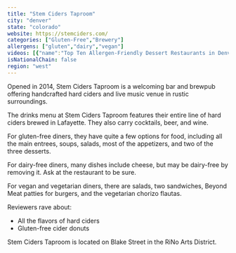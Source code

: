 ```yaml
---
title: "Stem Ciders Taproom"
city: "denver"
state: "colorado"
website: https://stemciders.com/
categories: ["Gluten-Free","Brewery"]
allergens: ["gluten","dairy","vegan"]
videos: [{"name":"Top Ten Allergen-Friendly Dessert Restaurants in Denver, Colorado","url":"https://www.youtube.com/watch?v=Th-vTHuyUG0"}]
isNationalChain: false
region: "west"
---
```

Opened in 2014, Stem Ciders Taproom is a welcoming bar and brewpub offering handcrafted hard ciders and live music venue in rustic surroundings.

The drinks menu at Stem Ciders Taproom features their entire line of hard ciders brewed in Lafayette. They also carry cocktails, beer, and wine.

For gluten-free diners, they have quite a few options for food, including all the main entrees, soups, salads, most of the appetizers, and two of the three desserts.

For dairy-free diners, many dishes include cheese, but may be dairy-free by removing it. Ask at the restaurant to be sure.

For vegan and vegetarian diners, there are salads, two sandwiches, Beyond Meat patties for burgers, and the vegetarian chorizo flautas.

Reviewers rave about:
* All the flavors of hard ciders
* Gluten-free cider donuts

Stem Ciders Taproom is located on Blake Street in the RiNo Arts District.
